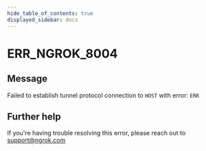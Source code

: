 ```yaml
---
hide_table_of_contents: true
displayed_sidebar: docs
---
```



# ERR_NGROK_8004

## Message

Failed to establish tunnel protocol connection to `HOST` with error: `ERR`

<ErrorDetails error="err_ngrok_8004" />

## Further help

If you're having trouble resolving this error, please reach out to [support@ngrok.com](mailto:support@ngrok.com?subject=Help%20with%20ERR_NGROK_8004)
